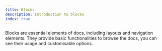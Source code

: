 ```yaml
---
title: Blocks
description: Introduction to blocks
index: true
---
```


Blocks are essential elements of docs, including layouts and navigation elements.
They provide basic functionalities to browse the docs, you can see their usage and customisable options.
